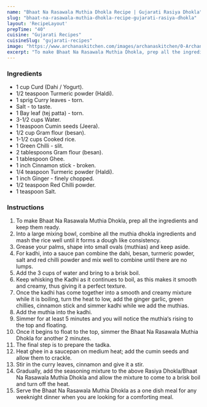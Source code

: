 ---
name: "Bhaat Na Rasawala Muthia Dhokla Recipe | Gujarati Rasiya Dhokla"
slug: "bhaat-na-rasawala-muthia-dhokla-recipe-gujarati-rasiya-dhokla"
layout: 'RecipeLayout'
prepTime: "40"
cuisine: "Gujarati Recipes﻿"
cuisineSlug: "gujarati-recipes"
image: "https://www.archanaskitchen.com/images/archanaskitchen/0-Archanas-Kitchen-Recipes/2020/bhaat_na_rasawala_muthia_recipe__Gujarati_rasiya_muthia_Dhokla_recipe__7_1600.jpg"
excerpt: "To make Bhaat Na Rasawala Muthia Dhokla, prep all the ingredients and keep them ready"
---

### Ingredients

- 1 cup Curd (Dahi / Yogurt).
- 1/2 teaspoon Turmeric powder (Haldi).
- 1 sprig Curry leaves - torn.
- Salt - to taste.
- 1 Bay leaf (tej patta) - torn.
- 3-1/2 cups Water.
- 1 teaspoon Cumin seeds (Jeera).
- 1/2 cup Gram flour (besan).
- 1-1/2 cups Cooked rice.
- 1 Green Chilli - slit.
- 2 tablespoons Gram flour (besan).
- 1 tablespoon Ghee.
- 1 inch Cinnamon stick - broken.
- 1/4 teaspoon Turmeric powder (Haldi).
- 1 inch Ginger - finely chopped.
- 1/2 teaspoon Red Chilli powder.
- 1 teaspoon Salt.

### Instructions

1. To make Bhaat Na Rasawala Muthia Dhokla, prep all the ingredients and keep them ready.
1. Into a large mixing bowl, combine all the muthia dhokla ingredients and mash the rice well until it forms a dough like consistency.
1. Grease your palms, shape into small ovals (muthias) and keep aside.
1. For kadhi, into a sauce pan combine the dahi, besan, turmeric powder, salt and red chilli powder and mix well to combine until there are no lumps.
1. Add the 3 cups of water and bring to a brisk boil.
1. Keep whisking the Kadhi as it continues to boil, as this makes it smooth and creamy, thus giving it a perfect texture.
1. Once the kadhi has come together into a smooth and creamy mixture while it is boiling, turn the heat to low, add the ginger garlic, green chillies, cinnamon stick and simmer kadhi while we add the muthias.
1. Add the muthia into the kadhi.
1. Simmer for at least 5 minutes and you will notice the muthia‘s rising to the top and floating.
1. Once it begins to float to the top, simmer the Bhaat Na Rasawala Muthia Dhokla for another 2 minutes.
1. The final step is to prepare the tadka.
1. Heat ghee in a saucepan on medium heat; add the cumin seeds and allow them to crackle.
1. Stir in the curry leaves, cinnamon and give it a stir.
1. Gradually, add the seasoning mixture to the above Rasiya Dhokla/Bhaat Na Rasawala Muthia Dhokla and allow the mixture to come to a brisk boil and turn off the heat.
1. Serve the Bhaat Na Rasawala Muthia Dhokla as a one dish meal for any weeknight dinner when you are looking for a comforting meal.
